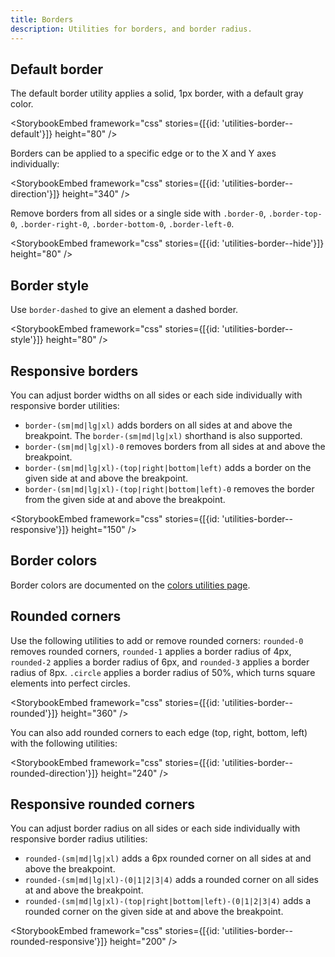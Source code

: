 ```yaml
---
title: Borders
description: Utilities for borders, and border radius.
---
```


## Default border

The default border utility applies a solid, 1px border, with a default gray color.

<StorybookEmbed framework="css" stories={[{id: 'utilities-border--default'}]} height="80" />

Borders can be applied to a specific edge or to the X and Y axes individually:

<StorybookEmbed framework="css" stories={[{id: 'utilities-border--direction'}]} height="340" />

Remove borders from all sides or a single side with `.border-0`, `.border-top-0`, `.border-right-0`, `.border-bottom-0`, `.border-left-0`.

<StorybookEmbed framework="css" stories={[{id: 'utilities-border--hide'}]} height="80" />

## Border style

Use `border-dashed` to give an element a dashed border.

<StorybookEmbed framework="css" stories={[{id: 'utilities-border--style'}]} height="80" />

## Responsive borders

You can adjust border widths on all sides or each side individually with responsive border utilities:

- `border-(sm|md|lg|xl)` adds borders on all sides at and above the breakpoint. The `border-(sm|md|lg|xl)` shorthand is also supported.
- `border-(sm|md|lg|xl)-0` removes borders from all sides at and above the breakpoint.
- `border-(sm|md|lg|xl)-(top|right|bottom|left)` adds a border on the given side at and above the breakpoint.
- `border-(sm|md|lg|xl)-(top|right|bottom|left)-0` removes the border from the given side at and above the breakpoint.

<StorybookEmbed framework="css" stories={[{id: 'utilities-border--responsive'}]} height="150" />

## Border colors

Border colors are documented on the [colors utilities page](/foundations/css-utilities/colors#border).

## Rounded corners

Use the following utilities to add or remove rounded corners: `rounded-0` removes rounded corners, `rounded-1` applies a border radius of 4px, `rounded-2` applies a border radius of 6px, and `rounded-3` applies a border radius of 8px. `.circle` applies a border radius of 50%, which turns square elements into perfect circles.

<StorybookEmbed framework="css" stories={[{id: 'utilities-border--rounded'}]} height="360" />

You can also add rounded corners to each edge (top, right, bottom, left) with the following utilities:

<StorybookEmbed framework="css" stories={[{id: 'utilities-border--rounded-direction'}]} height="240" />

## Responsive rounded corners

You can adjust border radius on all sides or each side individually with responsive border radius utilities:

- `rounded-(sm|md|lg|xl)` adds a 6px rounded corner on all sides at and above the breakpoint.
- `rounded-(sm|md|lg|xl)-(0|1|2|3|4)` adds a rounded corner on all sides at and above the breakpoint.
- `rounded-(sm|md|lg|xl)-(top|right|bottom|left)-(0|1|2|3|4)` adds a rounded corner on the given side at and above the breakpoint.

<StorybookEmbed framework="css" stories={[{id: 'utilities-border--rounded-responsive'}]} height="200" />
